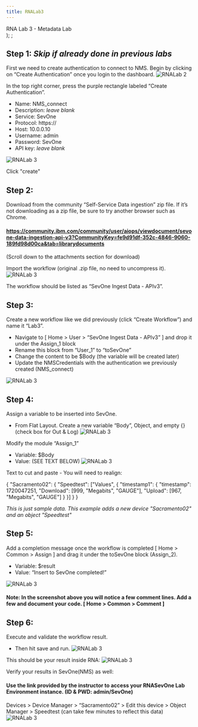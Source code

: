 ```yaml
---
title: RNALab3
---
```

  <span>
    RNA Lab 3 - Metadata Lab <br />
  </span>
);
;

## Step 1: *Skip if already done in previous labs*
First we need to create authentication to connect to NMS. Begin by clicking on “Create Authentication” once you login to the dashboard.
![RNALab 2](images/RNA/2-1.png)

In the top right corner, press the purple rectangle labeled “Create Authentication”.

- Name: NMS_connect
- Description: *leave blank*
- Service: SevOne
- Protocol: https://
- Host: 10.0.0.10
- Username: admin
- Password: SevOne
- API key: *leave blank*

![RNALab 3](images/RNA/2-2.png)

Click "create"

## Step 2:
Download from the community “Self-Service Data ingestion” zip file. If it’s not downloading as a zip file, be sure to try another browser such as Chrome. 

#### https://community.ibm.com/community/user/aiops/viewdocument/sevone-data-ingestion-api-v3?CommunityKey=fe9d91df-352c-4846-9060-189fd98d00ca&tab=librarydocuments
(Scroll down to the attachments section for download)

Import the workflow (original .zip file, no need to uncompress it).
![RNALab 3](images/RNA/3-1.png)

The workflow should be listed as “SevOne Ingest Data - APIv3”.

## Step 3:

Create a new workflow like we did previously (click “Create Workflow”) and name it “Lab3”. 

- Navigate to [ Home > User > “SevOne Ingest Data - APIv3” ] and drop it under the Assign_1 block
- Rename this block from “User_1” to “toSevOne”
- Change the content to be $Body (the variable will be created later)
- Update the NMSCredentials with the authentication we previously created (NMS_connect)

![RNALab 3](images/RNA/3-2.png)

## Step 4:
Assign a variable to be inserted into SevOne.

- From Flat Layout. Create a new variable “Body”, Object, and empty {} (check box for Out & Log)
![RNALab 3](images/RNA/3-5.png)

Modify the module “Assign_1”​

- Variable: $Body   ​
- Value: (SEE TEXT BELOW)
![RNALab 3](images/RNA/3-6.png)

Text to cut and paste - You will need to realign: 

{
    "Sacramento02": {
        "Speedtest": ["Values", {
            "timestamp1": {
                "timestamp": 1720047251,
                "Download": [999, "Megabits", "GAUGE"],
                "Upload": [967, "Megabits", "GAUGE"]
            }
        }]
    }
}

*This is just sample data. This example adds a new device "Sacramento02" and an object "Speedtest"*

## Step 5:
Add a completion message once the workflow is completed [ Home > Common > Assign ] and drag it under the toSevOne block (Assign_2).

- Variable: $result
- Value: “Insert to SevOne completed!”


![RNALab 3](images/RNA/3-7.png)

#### Note: In the screenshot above you will notice a few comment lines. Add a few and document your code. [ Home > Common > Comment ]


## Step 6:
Execute and validate the workflow result.

- Then hit save and run.
![RNALab 3](images/RNA/3-3.png)


This should be your result inside RNA:
![RNALab 3](images/RNA/3-4.png)

Verify your results in SevOne(NMS) as well:
#### Use the link provided by the instructor to access your RNASevOne Lab Environment instance. (ID & PWD: admin/SevOne)


Devices > Device Manager > “Sacramento02” > Edit this device > Object Manager > Speedtest   (can take few minutes to reflect this data)
![RNALab 3](images/RNA/3-8.png)

